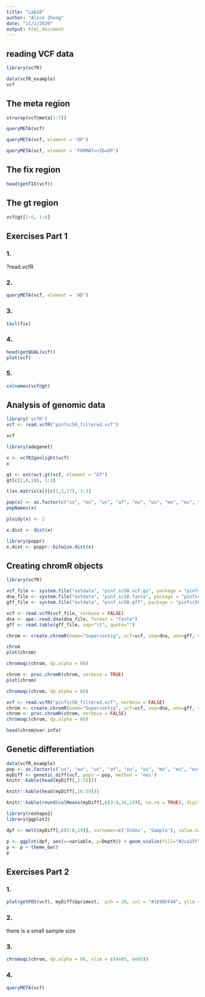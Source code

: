 ```yaml
---
title: "Lab10"
author: "Alice Zheng"
date: "11/2/2020"
output: html_document
---
```

## reading VCF data
```r
library(vcfR)
```

```r
data(vcfR_example)
vcf
```

## The meta region
```r
strwrap(vcf@meta[1:7])
```

```r
queryMETA(vcf)
```

```r
queryMETA(vcf, element = 'DP')
```

```r
queryMETA(vcf, element = 'FORMAT=<ID=DP')
```

## The fix region
```r
head(getFIX(vcf))
```

## The gt region
```r
vcf@gt[1:6, 1:4]
```

## Exercises Part 1

### 1.

?read.vcfR

### 2.
```r
queryMETA(vcf, element = 'AD')
```

### 3.
```r
tail(fix)
```

### 4.
```r
head(getQUAL(vcf))
plot(vcf)
```

### 5.
```r
colnames(vcf@gt)
```

## Analysis of genomic data

```r
library('vcfR')
vcf <- read.vcfR("pinfsc50_filtered.vcf")
```

```r
vcf
```

```r
library(adegenet)
```

```r
x <- vcfR2genlight(vcf)
x
```

```r
gt <- extract.gt(vcf, element = "GT")
gt[c(2,6,18), 1:3]
```

```r
t(as.matrix(x))[c(1,5,17), 1:3]
```

```r
pop(x) <- as.factor(c("us", "eu", "us", "af", "eu", "us", "mx", "eu", "eu", "sa", "mx", "sa", "us", "sa", "Pmir", "us", "eu", "eu"))
popNames(x)
```

```r
ploidy(x) <- 2
```

```r
x.dist <- dist(x)
```

```r
library(poppr)
x.dist <- poppr::bitwise.dist(x)
```

## Creating chromR objects
```r
library(vcfR)

vcf_file <- system.file("extdata", "pinf_sc50.vcf.gz", package = "pinfsc50")
dna_file <- system.file("extdata", "pinf_sc50.fasta", package = "pinfsc50")
gff_file <- system.file("extdata", "pinf_sc50.gff", package = "pinfsc50")

vcf <- read.vcfR(vcf_file, verbose = FALSE)
dna <- ape::read.dna(dna_file, format = "fasta")
gff <- read.table(gff_file, sep="\t", quote="")

chrom <- create.chromR(name="Supercontig", vcf=vcf, seq=dna, ann=gff, verbose=TRUE)
```

```r
chrom
plot(chrom)
```

```r
chromoqc(chrom, dp.alpha = 66)
```

```r
chrom <- proc.chromR(chrom, verbose = TRUE)
plot(chrom)
```

```r
chromoqc(chrom, dp.alpha = 66)
```

```r
vcf <- read.vcfR("pinfsc50_filtered.vcf", verbose = FALSE)
chrom <- create.chromR(name="Supercontig", vcf=vcf, seq=dna, ann=gff, verbose=FALSE)
chrom <- proc.chromR(chrom, verbose = FALSE)
chromoqc(chrom, dp.alpha = 66)
```

```r
head(chrom@var.info)
```

## Genetic differentiation
```r
data(vcfR_example)
pop <- as.factor(c("us", "eu", "us", "af", "eu", "us", "mx", "eu", "eu", "sa", "mx", "sa", "us", "sa", "Pmir", "us", "eu", "eu"))
myDiff <- genetic_diff(vcf, pops = pop, method = 'nei')
knitr::kable(head(myDiff[,1:15]))
```

```r
knitr::kable(head(myDiff[,16:19]))
```

```r
knitr::kable(round(colMeans(myDiff[,c(3:9,16,19)], na.rm = TRUE), digits = 3))
```

```r
library(reshape2)
library(ggplot2)

dpf <- melt(myDiff[,c(3:8,19)], varnames=c('Index', 'Sample'), value.name = 'Depth', na.rm=TRUE)
```

```r
p <- ggplot(dpf, aes(x=variable, y=Depth)) + geom_violin(fill="#2ca25f", adjust = 1.2)
p <- p + theme_bw()
p
```

## Exercises Part 2

### 1.
```r
plot(getPOS(vcf), myDiff$Gprimest,  pch = 20, col = "#1E90FF44", ylim = c(0, 1), xaxt = "n")
```

### 2.

there is a small sample size


### 3.
```r
chromoqc(chrom, dp.alpha = 66, xlim = c(4e05, 6e05))
```

### 4.
```r
queryMETA(vcf)
```



